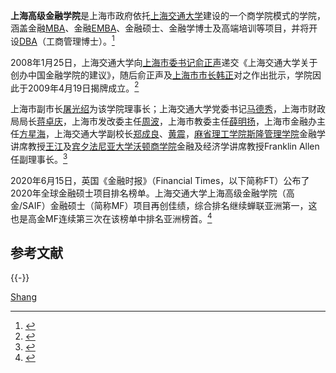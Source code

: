{{primarysources|time=2014-08-08T02:21:11+00:00}}
{{Infobox University Department
 |名称              =上海高级金融学院
 |其他名称        =Shanghai Advanced Institute of Finance
 |徽标              =
 |徽标说明        =
 |图像名称        =
 |图像大小        =
 |图像说明        =
 |拉丁名称        =
 |隶属              =[[上海交通大学|上海交通大学]]
 |建立时间        =2009年4月19日
 |关闭时间        =
 |类型              =学院
 |下属              =
 |主管官员        =
 |主席              =
 |院长              =
 |常务副院长     =
 |副院长           =
 |系主任           =
 |所长              =
 |部长              =
 |主任              =
 |党委书记        =
 |头衔              =理事长
 |头衔人名        =[[屠光绍|屠光绍]]
 |教师              =
 |员工              =
 |学生              =
 |本科生           =
 |研究生           =
 |博士生           =
 |其他学生        =
 |地址              ={{CHN}}[[上海市|上海市]][[徐汇区|徐汇区]]
 |国家              =
 |省                 =
 |市                 =
 |坐标              =
 |网址              =[http://www.saif.sjtu.edu.cn/ www.saif.sjtu.edu.cn]
 |标志              =
 |脚注              =
}}

'''上海高级金融学院'''是上海市政府依托[[上海交通大学|上海交通大学]]建设的一个商学院模式的学院，涵盖金融[[MBA|MBA]]、金融[[EMBA|EMBA]]、金融硕士、金融学博士及高端培训等项目，并将开设[[DBA|DBA]]（工商管理博士）。<ref>{{Cite web |url=http://www.saif.sjtu.edu.cn/aboutsaif/show.php?sysc_id=76 |title=学院介绍 |access-date=2012-01-05 |archive-date=2020-11-03 |archive-url=https://web.archive.org/web/20201103094324/http://www.saif.sjtu.edu.cn/aboutsaif/show.php?sysc_id=76 }}</ref>

2008年1月25日，上海交通大学向[[上海市委书记|上海市委书记]][[俞正声|俞正声]]递交《上海交通大学关于创办中国金融学院的建议》，随后俞正声及[[上海市市长|上海市市长]][[韩正|韩正]]对之作出批示，学院因此于2009年4月19日揭牌成立。<ref>{{Cite web |url=http://www.saif.sjtu.edu.cn/aboutsaif/show.php?sysc_id=77 |title=大事记 |access-date=2012-01-05 |archive-date=2020-11-03 |archive-url=https://web.archive.org/web/20201103113433/http://www.saif.sjtu.edu.cn/aboutsaif/show.php?sysc_id=77 }}</ref>

上海市副市长[[屠光绍|屠光绍]]为该学院理事长；上海交通大学党委书记[[马德秀|马德秀]]，上海市财政局局长[[蒋卓庆|蒋卓庆]]，上海市发改委主任[[周波|周波]]，上海市教委主任[[薛明扬|薛明扬]]，上海市金融办主任[[方星海|方星海]]，上海交通大学副校长[[郑成良|郑成良]]、[[黄震_(动力机械工程专家)|黄震]]，[[麻省理工学院|麻省理工学院]][[斯隆管理学院|斯隆管理学院]]金融学讲席教授[[王江|王江]]及[[宾夕法尼亚大学|宾夕法尼亚大学]][[沃顿商学院|沃顿商学院]]金融及经济学讲席教授Franklin Allen任副理事长。<ref>{{Cite web |url=http://www.saif.sjtu.edu.cn/aboutsaif/show.php?sysc_id=96 |title=理事会 |access-date=2012-01-05 |archive-date=2020-11-03 |archive-url=https://web.archive.org/web/20201103110842/http://www.saif.sjtu.edu.cn/aboutsaif/show.php?sysc_id=96 }}</ref>

2020年6月15日，英国《金融时报》（Financial Times，以下简称FT）公布了2020年全球金融硕士项目排名榜单。上海交通大学上海高级金融学院（高金/SAIF）金融硕士（简称MF）项目再创佳绩，综合排名继续蝉联亚洲第一，这也是高金MF连续第三次在该榜单中排名亚洲榜首。<ref name="见相关新闻报道">{{Cite web |url=https://mf.saif.sjtu.edu.cn/show-145-706.html |title=存档副本 |access-date=2021-09-20 |archive-date=2022-03-11 |archive-url=https://web.archive.org/web/20220311162718/https://mf.saif.sjtu.edu.cn/show-145-706.html }}</ref>

==参考文献==
{{Reflist}}

{{-}}
{{上海交通大学}}

[[Category:上海交通大学院系|Shang]]